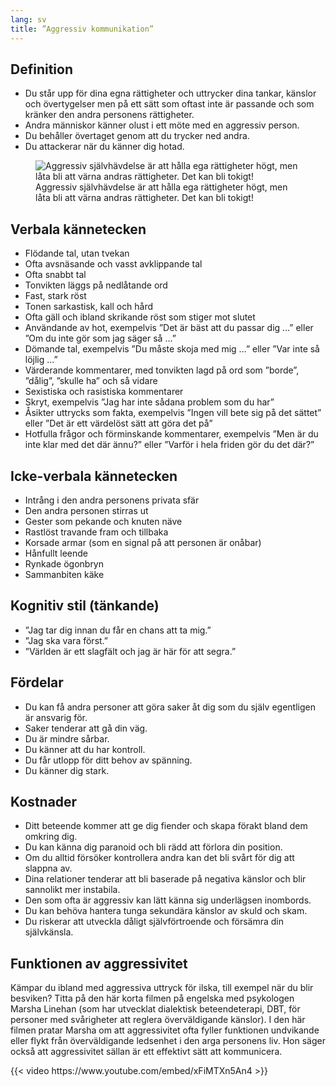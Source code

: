```yaml
---
lang: sv
title: ”Aggressiv kommunikation”
---
```


## Definition

-   Du står upp för dina egna rättigheter och uttrycker dina tankar,
    känslor och övertygelser men på ett sätt som oftast inte är passande
    och som kränker den andra personens rättigheter.
-   Andra människor känner olust i ett möte med en aggressiv person.
-   Du behåller övertaget genom att du trycker ned andra.
-   Du attackerar när du känner dig hotad.

![Aggressiv självhävdelse är att hålla ega rättigheter högt, men låta bli att värna andras rättigheter. Det kan bli tokigt!](sites/respekt/media/image/canvas-aggressiv-slinga-X.svg)

## Verbala kännetecken

-   Flödande tal, utan tvekan
-   Ofta avsnäsande och vasst avklippande tal
-   Ofta snabbt tal
-   Tonvikten läggs på nedlåtande ord
-   Fast, stark röst
-   Tonen sarkastisk, kall och hård
-   Ofta gäll och ibland skrikande röst som stiger mot slutet
-   Användande av hot, exempelvis ”Det är bäst att du passar dig ...”
    eller ”Om du inte gör som jag säger så ...”
-   Dömande tal, exempelvis ”Du måste skoja med mig ...” eller ”Var
    inte så löjlig ...”
-   Värderande kommentarer, med tonvikten lagd på ord som ”borde”,
    ”dålig”, ”skulle ha” och så vidare
-   Sexistiska och rasistiska kommentarer
-   Skryt, exempelvis ”Jag har inte sådana problem som du har”
-   Åsikter uttrycks som fakta, exempelvis ”Ingen vill bete sig på det
    sättet” eller ”Det är ett värdelöst sätt att göra det på”
-   Hotfulla frågor och förminskande kommentarer, exempelvis ”Men är du
    inte klar med det där ännu?” eller ”Varför i hela friden gör du det
    där?”

## Icke-verbala kännetecken

-   Intrång i den andra personens privata sfär
-   Den andra personen stirras ut
-   Gester som pekande och knuten näve
-   Rastlöst travande fram och tillbaka
-   Korsade armar (som en signal på att personen är onåbar)
-   Hånfullt leende
-   Rynkade ögonbryn
-   Sammanbiten käke

## Kognitiv stil (tänkande)

-   ”Jag tar dig innan du får en chans att ta mig.”
-   ”Jag ska vara först.”
-   ”Världen är ett slagfält och jag är här för att segra.”

## Fördelar

-   Du kan få andra personer att göra saker åt dig som du själv
    egentligen är ansvarig för.
-   Saker tenderar att gå din väg.
-   Du är mindre sårbar.
-   Du känner att du har kontroll.
-   Du får utlopp för ditt behov av spänning.
-   Du känner dig stark.

## Kostnader

-   Ditt beteende kommer att ge dig fiender och skapa förakt bland dem
    omkring dig.
-   Du kan känna dig paranoid och bli rädd att förlora din position.
-   Om du alltid försöker kontrollera andra kan det bli svårt för dig
    att slappna av.
-   Dina relationer tenderar att bli baserade på negativa känslor och
    blir sannolikt mer instabila.
-   Den som ofta är aggressiv kan lätt känna sig underlägsen inombords.
-   Du kan behöva hantera tunga sekundära känslor av skuld och skam.
-   Du riskerar att utveckla dåligt självförtroende och försämra
    din självkänsla.

## Funktionen av aggressivitet

Kämpar du ibland med aggressiva uttryck för ilska,
till exempel när du blir besviken? Titta på den här korta filmen på
engelska med psykologen Marsha Linehan (som har utvecklat dialektisk
beteendeterapi, DBT, för personer med svårigheter att reglera
överväldigande känslor). I den här filmen pratar Marsha om att
aggressivitet ofta fyller funktionen undvikande eller flykt från
överväldigande ledsenhet i den arga personens liv. Hon säger också
att aggressivitet sällan är ett effektivt sätt att kommunicera. 

{{< video https://www.youtube.com/embed/xFiMTXn5An4 >}}